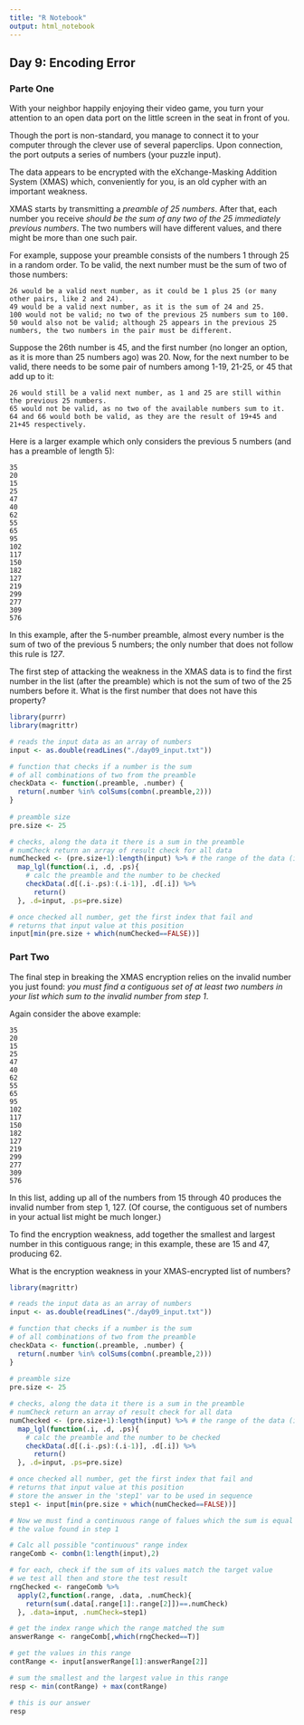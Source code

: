```yaml
---
title: "R Notebook"
output: html_notebook
---
```


## Day 9: Encoding Error

### Parte One

With your neighbor happily enjoying their video game, you turn your attention to an open data port on the little screen in the seat in front of you.

Though the port is non-standard, you manage to connect it to your computer through the clever use of several paperclips. Upon connection, the port outputs a series of numbers (your puzzle input).

The data appears to be encrypted with the eXchange-Masking Addition System (XMAS) which, conveniently for you, is an old cypher with an important weakness.

XMAS starts by transmitting a *preamble of 25 numbers*. After that, each number you receive *should be the sum of any two of the 25 immediately previous numbers*. The two numbers will have different values, and there might be more than one such pair.

For example, suppose your preamble consists of the numbers 1 through 25 in a random order. To be valid, the next number must be the sum of two of those numbers:

```
26 would be a valid next number, as it could be 1 plus 25 (or many other pairs, like 2 and 24).
49 would be a valid next number, as it is the sum of 24 and 25.
100 would not be valid; no two of the previous 25 numbers sum to 100.
50 would also not be valid; although 25 appears in the previous 25 numbers, the two numbers in the pair must be different.
```

Suppose the 26th number is 45, and the first number (no longer an option, as it is more than 25 numbers ago) was 20. Now, for the next number to be valid, there needs to be some pair of numbers among 1-19, 21-25, or 45 that add up to it:

```
26 would still be a valid next number, as 1 and 25 are still within the previous 25 numbers.
65 would not be valid, as no two of the available numbers sum to it.
64 and 66 would both be valid, as they are the result of 19+45 and 21+45 respectively.
```

Here is a larger example which only considers the previous 5 numbers (and has a preamble of length 5):

```
35
20
15
25
47
40
62
55
65
95
102
117
150
182
127
219
299
277
309
576
```

In this example, after the 5-number preamble, almost every number is the sum of two of the previous 5 numbers; the only number that does not follow this rule is *127*.

The first step of attacking the weakness in the XMAS data is to find the first number in the list (after the preamble) which is not the sum of two of the 25 numbers before it. What is the first number that does not have this property?

```r
library(purrr)
library(magrittr)

# reads the input data as an array of numbers
input <- as.double(readLines("./day09_input.txt"))

# function that checks if a number is the sum
# of all combinations of two from the preamble
checkData <- function(.preamble, .number) {
  return(.number %in% colSums(combn(.preamble,2)))
}
  
# preamble size
pre.size <- 25

# checks, along the data it there is a sum in the preamble
# numCheck return an array of result check for all data
numChecked <- (pre.size+1):length(input) %>% # the range of the data (input-preamble)
  map_lgl(function(.i, .d, .ps){
    # calc the preamble and the number to be checked
    checkData(.d[(.i-.ps):(.i-1)], .d[.i]) %>% 
      return()
  }, .d=input, .ps=pre.size)

# once checked all number, get the first index that fail and
# returns that input value at this position
input[min(pre.size + which(numChecked==FALSE))]
```

### Part Two

The final step in breaking the XMAS encryption relies on the invalid number you just found: *you must find a contiguous set of at least two numbers in your list which sum to the invalid number from step 1*.

Again consider the above example:

```
35
20
15
25
47
40
62
55
65
95
102
117
150
182
127
219
299
277
309
576
```

In this list, adding up all of the numbers from 15 through 40 produces the invalid number from step 1, 127. (Of course, the contiguous set of numbers in your actual list might be much longer.)

To find the encryption weakness, add together the smallest and largest number in this contiguous range; in this example, these are 15 and 47, producing 62.

What is the encryption weakness in your XMAS-encrypted list of numbers?

```r
library(magrittr)

# reads the input data as an array of numbers
input <- as.double(readLines("./day09_input.txt"))

# function that checks if a number is the sum
# of all combinations of two from the preamble
checkData <- function(.preamble, .number) {
  return(.number %in% colSums(combn(.preamble,2)))
}
  
# preamble size
pre.size <- 25

# checks, along the data it there is a sum in the preamble
# numCheck return an array of result check for all data
numChecked <- (pre.size+1):length(input) %>% # the range of the data (input-preamble)
  map_lgl(function(.i, .d, .ps){
    # calc the preamble and the number to be checked
    checkData(.d[(.i-.ps):(.i-1)], .d[.i]) %>% 
      return()
  }, .d=input, .ps=pre.size)

# once checked all number, get the first index that fail and
# returns that input value at this position
# store the answer in the 'step1' var to be used in sequence
step1 <- input[min(pre.size + which(numChecked==FALSE))]

# Now we must find a continuous range of falues which the sum is equal
# the value found in step 1

# Calc all possible "continuous" range index
rangeComb <- combn(1:length(input),2)

# for each, check if the sum of its values match the target value
# we test all then and store the test result
rngChecked <- rangeComb %>% 
  apply(2,function(.range, .data, .numCheck){
    return(sum(.data[.range[1]:.range[2]])==.numCheck)
  }, .data=input, .numCheck=step1)

# get the index range which the range matched the sum
answerRange <- rangeComb[,which(rngChecked==T)]

# get the values in this range
contRange <- input[answerRange[1]:answerRange[2]]

# sum the smallest and the largest value in this range
resp <- min(contRange) + max(contRange)

# this is our answer
resp

```




























